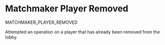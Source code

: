 # Matchmaker Player Removed

<Summary>MATCHMAKER_PLAYER_REMOVED</Summary>

Attempted an operation on a player that has already been removed from the
lobby.
